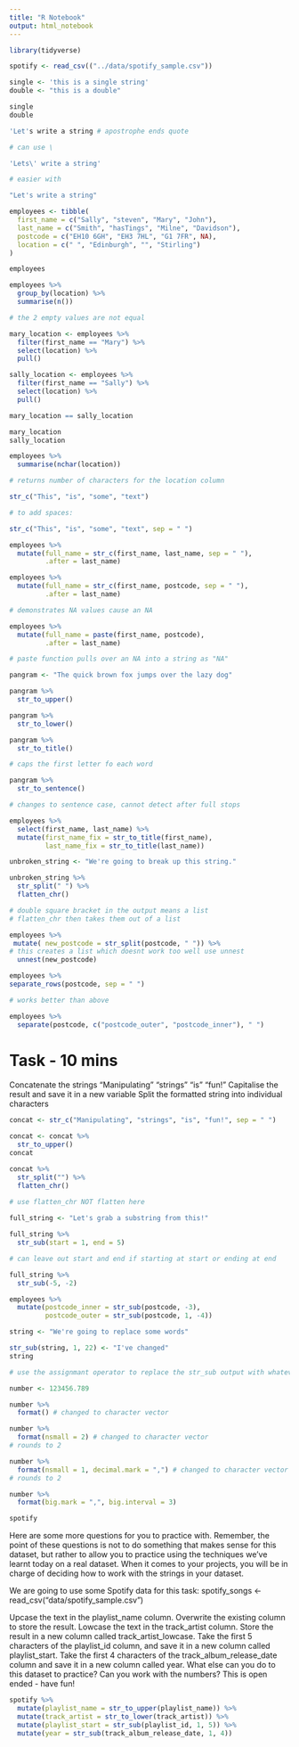 ```yaml
---
title: "R Notebook"
output: html_notebook
---
```


```r
library(tidyverse)
```

```r
spotify <- read_csv(("../data/spotify_sample.csv"))
```

```r

single <- 'this is a single string'
double <- "this is a double"

single
double

```

```r

'Let's write a string # apostrophe ends quote

# can use \

'Lets\' write a string'

# easier with

"Let's write a string"

```

```r
employees <- tibble(
  first_name = c("Sally", "steven", "Mary", "John"),
  last_name = c("Smith", "hasTings", "Milne", "Davidson"),
  postcode = c("EH10 6GH", "EH3 7HL", "G1 7FR", NA), 
  location = c(" ", "Edinburgh", "", "Stirling")
)

employees


```

```r

employees %>% 
  group_by(location) %>% 
  summarise(n())

# the 2 empty values are not equal
```

```r

mary_location <- employees %>% 
  filter(first_name == "Mary") %>% 
  select(location) %>% 
  pull()

sally_location <- employees %>% 
  filter(first_name == "Sally") %>% 
  select(location) %>% 
  pull()
```

```r
mary_location == sally_location

mary_location
sally_location

```
```r
employees %>% 
  summarise(nchar(location))

# returns number of characters for the location column
```

```r

str_c("This", "is", "some", "text")

# to add spaces:

str_c("This", "is", "some", "text", sep = " ")


```

```r

employees %>% 
  mutate(full_name = str_c(first_name, last_name, sep = " "),
         .after = last_name)

```

```r

employees %>% 
  mutate(full_name = str_c(first_name, postcode, sep = " "),
         .after = last_name)

# demonstrates NA values cause an NA

```


```r

employees %>% 
  mutate(full_name = paste(first_name, postcode),
         .after = last_name)

# paste function pulls over an NA into a string as "NA"
```


```r

pangram <- "The quick brown fox jumps over the lazy dog"


```
```r
pangram %>% 
  str_to_upper()

pangram %>% 
  str_to_lower()
```

```r

pangram %>% 
  str_to_title()

# caps the first letter fo each word
```
```r

pangram %>% 
  str_to_sentence()

# changes to sentence case, cannot detect after full stops
```
```r
employees %>% 
  select(first_name, last_name) %>% 
  mutate(first_name_fix = str_to_title(first_name),
         last_name_fix = str_to_title(last_name))
```

```r

unbroken_string <- "We're going to break up this string."

```

```r

unbroken_string %>% 
  str_split(" ") %>% 
  flatten_chr()

# double square bracket in the output means a list
# flatten_chr then takes them out of a list
```

```r
employees %>% 
 mutate( new_postcode = str_split(postcode, " ")) %>% 
# this creates a list which doesnt work too well use unnest
  unnest(new_postcode)
```

```r
employees %>% 
separate_rows(postcode, sep = " ")

# works better than above

```

```r

employees %>% 
  separate(postcode, c("postcode_outer", "postcode_inner"), " ")

```

# Task - 10 mins
Concatenate the strings "Manipulating" "strings" "is" "fun!"
Capitalise the result and save it in a new variable
Split the formatted string into individual characters

```r
concat <- str_c("Manipulating", "strings", "is", "fun!", sep = " ")

concat <- concat %>% 
  str_to_upper()
concat
```

```r
concat %>% 
  str_split("") %>% 
  flatten_chr()
  
# use flatten_chr NOT flatten here
```

```r
full_string <- "Let's grab a substring from this!"
```

```r

full_string %>% 
  str_sub(start = 1, end = 5)

# can leave out start and end if starting at start or ending at end

```

```r
full_string %>% 
  str_sub(-5, -2)
```
```r

employees %>% 
  mutate(postcode_inner = str_sub(postcode, -3),
         postcode_outer = str_sub(postcode, 1, -4))

```

```r

string <- "We're going to replace some words"
```

```r
str_sub(string, 1, 22) <- "I've changed"
string

# use the assignmant operator to replace the str_sub output with whatever is to the right of the assignment operator
```

```r
number <- 123456.789
```

```r

number %>% 
  format() # changed to character vector


```

```r

number %>% 
  format(nsmall = 2) # changed to character vector
# rounds to 2

```

```r

number %>% 
  format(nsmall = 1, decimal.mark = ",") # changed to character vector
# rounds to 2

```

```r
number %>% 
  format(big.mark = ",", big.interval = 3)
```

```r

spotify
```

Here are some more questions for you to practice with. Remember, the point of these questions is not to do something that makes sense for this dataset, but rather to allow you to practice using the techniques we’ve learnt today on a real dataset. When it comes to your projects, you will be in charge of deciding how to work with the strings in your dataset.

We are going to use some Spotify data for this task:
spotify_songs <- read_csv("data/spotify_sample.csv")

Upcase the text in the playlist_name column. Overwrite the existing column to store the result.
Lowcase the text in the track_artist column. Store the result in a new column called track_artist_lowcase.
Take the first 5 characters of the playlist_id column, and save it in a new column called playlist_start.
Take the first 4 characters of the track_album_release_date column and save it in a new column called year.
What else can you do to this dataset to practice? Can you work with the numbers? This is open ended - have fun!

```r
spotify %>% 
  mutate(playlist_name = str_to_upper(playlist_name)) %>% 
  mutate(track_artist = str_to_lower(track_artist)) %>% 
  mutate(playlist_start = str_sub(playlist_id, 1, 5)) %>% 
  mutate(year = str_sub(track_album_release_date, 1, 4))

```















































